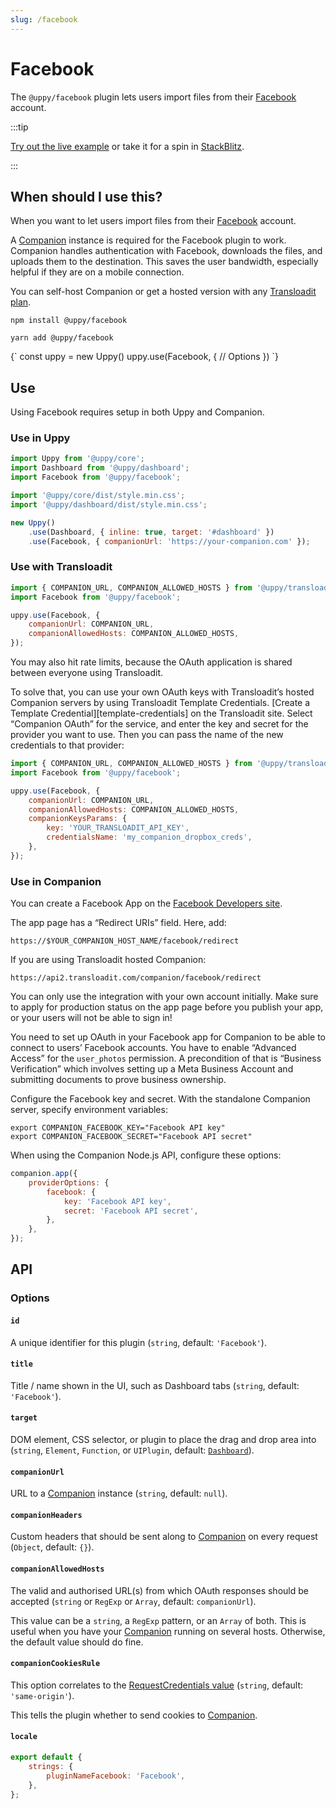 ```yaml
---
slug: /facebook
---
```




# Facebook

The `@uppy/facebook` plugin lets users import files from their
[Facebook](https://www.facebook.com) account.

:::tip

[Try out the live example](/examples) or take it for a spin in
[StackBlitz](https://stackblitz.com/edit/vitejs-vite-zaqyaf?file=main.js).

:::

## When should I use this?

When you want to let users import files from their
[Facebook](https://www.facebook.com) account.

A [Companion](/docs/companion) instance is required for the Facebook plugin to
work. Companion handles authentication with Facebook, downloads the files, and
uploads them to the destination. This saves the user bandwidth, especially
helpful if they are on a mobile connection.

You can self-host Companion or get a hosted version with any
[Transloadit plan](https://transloadit.com/pricing/).

<Tabs>
  <TabItem value="npm" label="NPM" default>

```shell
npm install @uppy/facebook
```

  </TabItem>

  <TabItem value="yarn" label="Yarn">

```shell
yarn add @uppy/facebook
```

  </TabItem>

  <TabItem value="cdn" label="CDN">
    <UppyCdnExample>
      {`
        const uppy = new Uppy()
        uppy.use(Facebook, {
          // Options
        })
      `}
    </UppyCdnExample>
  </TabItem>
</Tabs>

## Use

Using Facebook requires setup in both Uppy and Companion.

### Use in Uppy

```js {10-13} showLineNumbers
import Uppy from '@uppy/core';
import Dashboard from '@uppy/dashboard';
import Facebook from '@uppy/facebook';

import '@uppy/core/dist/style.min.css';
import '@uppy/dashboard/dist/style.min.css';

new Uppy()
	.use(Dashboard, { inline: true, target: '#dashboard' })
	.use(Facebook, { companionUrl: 'https://your-companion.com' });
```

### Use with Transloadit

```js
import { COMPANION_URL, COMPANION_ALLOWED_HOSTS } from '@uppy/transloadit';
import Facebook from '@uppy/facebook';

uppy.use(Facebook, {
	companionUrl: COMPANION_URL,
	companionAllowedHosts: COMPANION_ALLOWED_HOSTS,
});
```

You may also hit rate limits, because the OAuth application is shared between
everyone using Transloadit.

To solve that, you can use your own OAuth keys with Transloadit’s hosted
Companion servers by using Transloadit Template Credentials. [Create a Template
Credential][template-credentials] on the Transloadit site. Select “Companion
OAuth” for the service, and enter the key and secret for the provider you want
to use. Then you can pass the name of the new credentials to that provider:

```js
import { COMPANION_URL, COMPANION_ALLOWED_HOSTS } from '@uppy/transloadit';
import Facebook from '@uppy/facebook';

uppy.use(Facebook, {
	companionUrl: COMPANION_URL,
	companionAllowedHosts: COMPANION_ALLOWED_HOSTS,
	companionKeysParams: {
		key: 'YOUR_TRANSLOADIT_API_KEY',
		credentialsName: 'my_companion_dropbox_creds',
	},
});
```

### Use in Companion

You can create a Facebook App on the
[Facebook Developers site](https://developers.facebook.com/apps).

The app page has a “Redirect URIs” field. Here, add:

```
https://$YOUR_COMPANION_HOST_NAME/facebook/redirect
```

If you are using Transloadit hosted Companion:

```
https://api2.transloadit.com/companion/facebook/redirect
```

You can only use the integration with your own account initially. Make sure to
apply for production status on the app page before you publish your app, or your
users will not be able to sign in!

You need to set up OAuth in your Facebook app for Companion to be able to
connect to users’ Facebook accounts. You have to enable “Advanced Access” for
the `user_photos` permission. A precondition of that is “Business Verification”
which involves setting up a Meta Business Account and submitting documents to
prove business ownership.

Configure the Facebook key and secret. With the standalone Companion server,
specify environment variables:

```shell
export COMPANION_FACEBOOK_KEY="Facebook API key"
export COMPANION_FACEBOOK_SECRET="Facebook API secret"
```

When using the Companion Node.js API, configure these options:

```js
companion.app({
	providerOptions: {
		facebook: {
			key: 'Facebook API key',
			secret: 'Facebook API secret',
		},
	},
});
```

## API

### Options

#### `id`

A unique identifier for this plugin (`string`, default: `'Facebook'`).

#### `title`

Title / name shown in the UI, such as Dashboard tabs (`string`, default:
`'Facebook'`).

#### `target`

DOM element, CSS selector, or plugin to place the drag and drop area into
(`string`, `Element`, `Function`, or `UIPlugin`, default:
[`Dashboard`](/docs/dashboard)).

#### `companionUrl`

URL to a [Companion](/docs/companion) instance (`string`, default: `null`).

#### `companionHeaders`

Custom headers that should be sent along to [Companion](/docs/companion) on
every request (`Object`, default: `{}`).

#### `companionAllowedHosts`

The valid and authorised URL(s) from which OAuth responses should be accepted
(`string` or `RegExp` or `Array`, default: `companionUrl`).

This value can be a `string`, a `RegExp` pattern, or an `Array` of both. This is
useful when you have your [Companion](/docs/companion) running on several hosts.
Otherwise, the default value should do fine.

#### `companionCookiesRule`

This option correlates to the
[RequestCredentials value](https://developer.mozilla.org/en-US/docs/Web/API/Request/credentials)
(`string`, default: `'same-origin'`).

This tells the plugin whether to send cookies to [Companion](/docs/companion).

#### `locale`

```js
export default {
	strings: {
		pluginNameFacebook: 'Facebook',
	},
};
```
